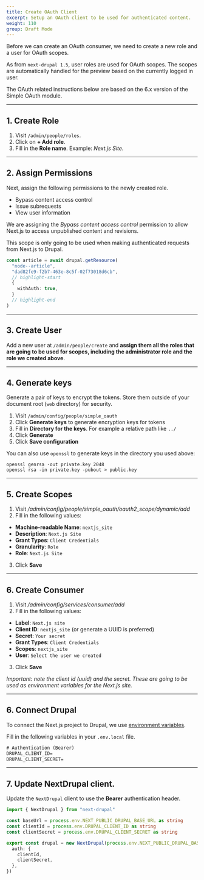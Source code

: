 ```yaml
---
title: Create OAuth Client
excerpt: Setup an OAuth client to be used for authenticated content.
weight: 110
group: Draft Mode
---
```


Before we can create an OAuth consumer, we need to create a new role and a user for OAuth scopes.

<Callout>

As from `next-drupal 1.5`, user roles are used for OAuth scopes. The scopes are automatically handled for the preview based on the currently logged in user.

The OAuth related instructions below are based on the 6.x version of the Simple OAuth module.

</Callout>

---

## 1. Create Role

1. Visit `/admin/people/roles`.
2. Click on **+ Add role**.
3. Fill in the **Role name**. Example: _Next.js Site_.

---

## 2. Assign Permissions

Next, assign the following permissions to the newly created role.

- Bypass content access control
- Issue subrequests
- View user information

<Callout>

We are assigning the _Bypass content access control_ permission to allow Next.js to access unpublished content and revisions.

This scope is only going to be used when making authenticated requests from Next.js to Drupal.

```ts
const article = await drupal.getResource(
  "node--article",
  "dad82fe9-f2b7-463e-8c5f-02f73018d6cb",
  // highlight-start
  {
    withAuth: true,
  }
  // highlight-end
)
```

</Callout>

---

## 3. Create User

Add a new user at `/admin/people/create` and **assign them all the roles that are going to be used for scopes, including the administrator role and the role we created above**.

---

## 4. Generate keys

Generate a pair of keys to encrypt the tokens. Store them outside of your document root (`web` directory) for security.

1. Visit `/admin/config/people/simple_oauth`
2. Click **Generate keys** to generate encryption keys for tokens
3. Fill in **Directory for the keys**. For example a relative path like `../`
4. Click **Generate**
5. Click **Save configuration**

You can also use `openssl` to generate keys in the directory you used above:

```
openssl genrsa -out private.key 2048
openssl rsa -in private.key -pubout > public.key
```

---

## 5. Create Scopes

1. Visit _/admin/config/people/simple_oauth/oauth2_scope/dynamic/add_
2. Fill in the following values:

- **Machine-readable Name**: `nextjs_site`
- **Description**: `Next.js Site`
- **Grant Types**: `Client Credentials`
- **Granularity**: `Role`
- **Role**: `Next.js Site`

3. Click **Save**

---

## 6. Create Consumer

1. Visit _/admin/config/services/consumer/add_
2. Fill in the following values:

- **Label**: `Next.js site`
- **Client ID**: `nextjs_site` (or generate a UUID is preferred)
- **Secret**: `Your secret`
- **Grant Types**: `Client Credentials`
- **Scopes**: `nextjs_site`
- **User**: `Select the user we created`

3. Click **Save**

_Important: note the client id (uuid) and the secret. These are going to be used as environment variables for the Next.js site._

---

## 6. Connect Drupal

To connect the Next.js project to Drupal, we use [environment variables](https://nextjs.org/docs/basic-features/environment-variables).

Fill in the following variables in your `.env.local` file.

```txt title=.env.local
# Authentication (Bearer)
DRUPAL_CLIENT_ID=
DRUPAL_CLIENT_SECRET=
```

---

## 7. Update NextDrupal client.

Update the `NextDrupal` client to use the **Bearer** authentication header.

```ts title=lib/drupal.ts
import { NextDrupal } from "next-drupal"

const baseUrl = process.env.NEXT_PUBLIC_DRUPAL_BASE_URL as string
const clientId = process.env.DRUPAL_CLIENT_ID as string
const clientSecret = process.env.DRUPAL_CLIENT_SECRET as string

export const drupal = new NextDrupal(process.env.NEXT_PUBLIC_DRUPAL_BASE_URL, {
  auth: {
    clientId,
    clientSecret,
  },
})
```

